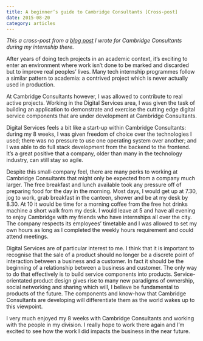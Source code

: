 ```yaml
---
title: A beginner’s guide to Cambridge Consultants [Cross-post]
date: 2015-08-20
category: articles
---
```


*This a cross-post from a [blog post](http://blog.cambridgeconsultants.com/wireless-product-development/a-beginners-guide-to-cambridge-consultants) I wrote for Cambridge Consultants during my internship there.*

After years of doing tech projects in an academic context, it’s exciting to enter an environment where work isn’t done to be marked and discarded but to improve real peoples’ lives. Many tech internship programmes follow a similar pattern to academia: a contrived project which is never actually used in production.

At Cambridge Consultants however, I was allowed to contribute to real active projects. Working in the Digital Services area, I was given the task of building an application to demonstrate and exercise the cutting edge digital service components that are under development at Cambridge Consultants.

Digital Services feels a bit like a start-up within Cambridge Consultants: during my 8 weeks, I was given freedom of choice over the technologies I used; there was no pressure to use one operating system over another; and I was able to do full stack development from the backend to the frontend. It’s a great positive that a company, older than many in the technology industry, can still stay so agile.

Despite this small-company feel, there are many perks to working at Cambridge Consultants that might only be expected from a company much larger. The free breakfast and lunch available took any pressure off of preparing food for the day in the morning. Most days, I would get up at 7.30, jog to work, grab breakfast in the canteen, shower and be at my desk by 8.30. At 10 it would be time for a morning coffee from the free hot drinks machine a short walk from my desk. I would leave at 5 and have all evening to enjoy Cambridge with my friends who have internships all over the city. The company respects its employees’ timetable and I was allowed to set my own hours as long as I completed the weekly hours requirement and could attend meetings.

Digital Services are of particular interest to me. I think that it is important to recognise that the sale of a product should no longer be a discrete point of interaction between a business and a customer. In fact it should be the beginning of a relationship between a business and customer. The only way to do that effectively is to build service components into products. Service-orientated product design gives rise to many new paradigms of ownership, social networking and sharing which will, I believe be fundamental to products of the future. The components and know-how that Cambridge Consultants are developing will differentiate them as the world wakes up to this viewpoint.

I very much enjoyed my 8 weeks with Cambridge Consultants and working with the people in my division. I really hope to work there again and I’m excited to see how the work I did impacts the business in the near future.
